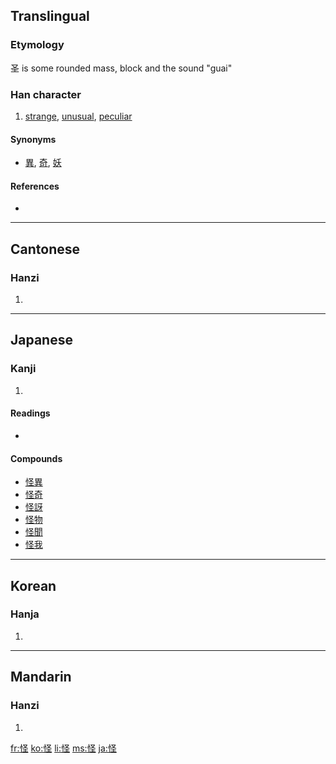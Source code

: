 {{also|恠}}
==Translingual==

===Etymology===
圣 is some rounded mass, block and the sound "guai"

===Han character===
{{Han char|rn=61|rad=心|as=05|sn=8|four=9701<sub>4</sub>|canj=心水土 (PEG)}}

# [[strange]], [[unusual]], [[peculiar]]

====Synonyms====
* [[異]], [[奇]], [[妖]]

====References====
* {{Han ref|kx=0382.100|dkj=10483|dj=0711.050|hdz=42288.120|uh=602A|ud=24618|bh=A9C7|bd=43463}}

----

==Cantonese==

===Hanzi===
{{yue-hanzi|jyut=|y=gwaai3}}

# {{defn|Cantonese}}

----

==Japanese==

===Kanji===
{{ja-kanji|grade=c|rs=心05}}

# {{defn|Japanese}}

====Readings====
* {{ja-readings|on=[[かい]] ([[kai]]), [[け]] ([[ke]])|kun=[[あやしい]] ([[怪しい]], [[ayashii]]), [[あやしむ]] ([[怪しむ]], [[ayashimu]])}}

====Compounds====
* [[怪異]]
* [[怪奇]]
* [[怪訝]]
* [[怪物]]
* [[怪聞]]
* [[怪我]]

----

==Korean==

===Hanja===
{{ko-hanja|hangeul=괴|eumhun=|rv=goe|mr=koe|y=koy}}

# {{defn|Korean}}

----

==Mandarin==

===Hanzi===
{{cmn-hanzi|pin=[[guài]] ([[guai4]])|wg=kuai<sup>4</sup>}}

# {{defn|Mandarin}}

[[fr:怪]]
[[ko:怪]]
[[li:怪]]
[[ms:怪]]
[[ja:怪]]